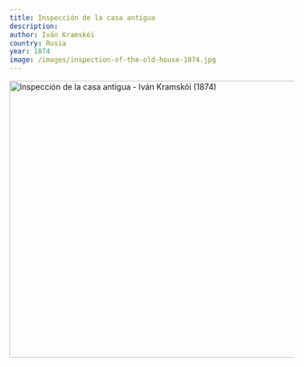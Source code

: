 ```yaml
---
title: Inspección de la casa antigua
description:
author: Iván Kramskói
country: Rusia
year: 1874
image: /images/inspection-of-the-old-house-1874.jpg
---
```


<Image className="w-full" width="1080" height="489" src="/images/inspection-of-the-old-house-1874.jpg"
       alt="Inspección de la casa antigua - Iván Kramskói (1874)"
       caption="Inspección de la casa antigua - Iván Kramskói (1874)"/>
